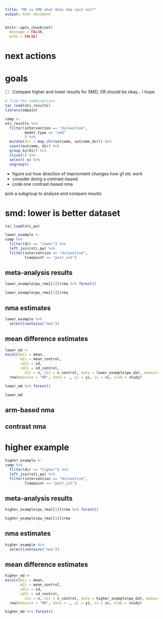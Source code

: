```yaml
---
title: "MD vs SMD what does nma spit out?"
output: html_document
---
```


```r
knitr::opts_chunk$set(
  message = FALSE,
  echo = FALSE)
```

# next actions

# goals

- [ ] Compare higher and lower results for SMD, OR should be okay... I hope

```r
# find the combinations
tar_load(oti_results)
library(adpain)

comp <- 
oti_results %>% 
  filter(intervention == "duloxetine", 
         model_type == "smd"
         ) %>%
  mutate(dir = map_chr(outcome, outcome_dir)) %>% 
  count(outcome, dir) %>% 
  group_by(dir) %>% 
  slice(1) %>% 
  select(-n) %>% 
  ungroup()


```


- figure out how direction of improvment changes how g1 etc work
- consider doing a contrast-based 
- code one contrast-based nma

pick a subgroup to analyse and compare results

# smd: lower is better dataset

```r
tar_load(oti_pw)

lower_example <- 
comp %>% 
  filter(dir == "lower") %>% 
  left_join(oti_pw) %>% 
  filter(intervention == "duloxetine",
         timepoint == "post_int") 

```


## meta-analysis results

```r
lower_example$pw_rma[[1]]$rma %>% forest()

lower_example$pw_rma[[1]]$rma
```

## nma estimates

```r
lower_example %>% 
  select(contains("nma"))

```

## mean difference estimates

```r

lower_md <- 
escalc(m1i = mean, 
       m2i = mean_control, 
       sd1i = sd, 
       sd2i = sd_control, 
         n1i = n, n2i = n_control, data = lower_example$pw_dat, measure = "MD", slab = study) %>% 
  rma(measure = "MD", data = ., yi = yi, vi = vi, slab = study) 

lower_md %>% forest()

lower_md 

```

## arm-based nma

## contrast nma

# higher example

```r
higher_example <- 
comp %>% 
  filter(dir == "higher") %>% 
  left_join(oti_pw) %>% 
  filter(intervention == "duloxetine",
         timepoint == "post_int") 

```


## meta-analysis results

```r
higher_example$pw_rma[[1]]$rma %>% forest()

higher_example$pw_rma[[1]]$rma
```

## nma estimates

```r
higher_example %>% 
  select(contains("nma"))

```

## mean difference estimates

```r

higher_md <- 
escalc(m1i = mean, 
       m2i = mean_control, 
       sd1i = sd, 
       sd2i = sd_control, 
         n1i = n, n2i = n_control, data = higher_example$pw_dat, measure = "MD", slab = study) %>% 
  rma(measure = "MD", data = ., yi = yi, vi = vi, slab = study) 

higher_md %>% forest()

```
